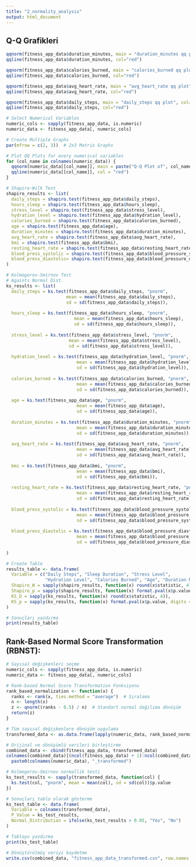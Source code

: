 ```yaml
---
title: "2_normality_analysis"
output: html_document
---
```


## Q-Q Grafikleri

```r
qqnorm(fitness_app_data$duration_minutes, main = "duration_minutes qq plot", col="pink")
qqline(fitness_app_data$duration_minutes, col="red")
```

```r
qqnorm(fitness_app_data$calories_burned, main = "calories_burned qq plot", col="black")
qqline(fitness_app_data$calories_burned, col="red")
```

```r
qqnorm(fitness_app_data$avg_heart_rate, main = "avg_heart_rate qq plot", col="green")
qqline(fitness_app_data$avg_heart_rate, col="red")
```

```r
qqnorm(fitness_app_data$daily_steps, main = "daily_steps qq plot", col="orange")
qqline(fitness_app_data$daily_steps, col="red")
```

```r
# Select Numerical Variables
numeric_cols <- sapply(fitness_app_data, is.numeric)
numeric_data <- fitness_app_data[, numeric_cols]

# Create Multiple Graphs
par(mfrow = c(2, 3))  # 2x3 Matrix Graphs

# Plot QQ Plots for every numerical variables
for (col_name in colnames(numeric_data)) {
  qqnorm(numeric_data[[col_name]], main = paste("Q-Q Plot of", col_name))
  qqline(numeric_data[[col_name]], col = "red")
}
```

```r
# Shapiro-Wilk Test
shapiro_results <- list(
  daily_steps = shapiro.test(fitness_app_data$daily_steps),
  hours_sleep = shapiro.test(fitness_app_data$hours_sleep),
  stress_level = shapiro.test(fitness_app_data$stress_level),
  hydration_level = shapiro.test(fitness_app_data$hydration_level),
  calories_burned = shapiro.test(fitness_app_data$calories_burned),
  age = shapiro.test(fitness_app_data$age),
  duration_minutes = shapiro.test(fitness_app_data$duration_minutes),
  avg_heart_rate = shapiro.test(fitness_app_data$avg_heart_rate),
  bmi = shapiro.test(fitness_app_data$bmi),
  resting_heart_rate = shapiro.test(fitness_app_data$resting_heart_rate),
  blood_press_systolic = shapiro.test(fitness_app_data$blood_pressure_systolic),
  blood_press_diastolic= shapiro.test(fitness_app_data$blood_pressure_diastolic)
)

# Kolmogorov-Smirnov Test
# Againts Normal Dist.
ks_results <- list(
  daily_steps = ks.test(fitness_app_data$daily_steps, "pnorm", 
                       mean = mean(fitness_app_data$daily_steps), 
                       sd = sd(fitness_app_data$daily_steps)),
  
  hours_sleep = ks.test(fitness_app_data$hours_sleep, "pnorm", 
                          mean = mean(fitness_app_data$hours_sleep), 
                          sd = sd(fitness_app_data$hours_sleep)),
  
  stress_level = ks.test(fitness_app_data$stress_level, "pnorm", 
                        mean = mean(fitness_app_data$stress_level), 
                        sd = sd(fitness_app_data$stress_level)),
  
  hydration_level = ks.test(fitness_app_data$hydration_level, "pnorm", 
                           mean = mean(fitness_app_data$hydration_level), 
                           sd = sd(fitness_app_data$hydration_level)),
  
  calories_burned = ks.test(fitness_app_data$calories_burned, "pnorm", 
                           mean = mean(fitness_app_data$calories_burned), 
                           sd = sd(fitness_app_data$calories_burned)),
  
  age = ks.test(fitness_app_data$age, "pnorm", 
                           mean = mean(fitness_app_data$age), 
                           sd = sd(fitness_app_data$age)),
  
  duration_minutes = ks.test(fitness_app_data$duration_minutes, "pnorm", 
                           mean = mean(fitness_app_data$duration_minutes), 
                           sd = sd(fitness_app_data$duration_minutes)),
  
  avg_heart_rate = ks.test(fitness_app_data$avg_heart_rate, "pnorm", 
                           mean = mean(fitness_app_data$avg_heart_rate), 
                           sd = sd(fitness_app_data$avg_heart_rate)),
  
  bmi = ks.test(fitness_app_data$bmi, "pnorm", 
                           mean = mean(fitness_app_data$bmi), 
                           sd = sd(fitness_app_data$bmi)),
  
  resting_heart_rate = ks.test(fitness_app_data$resting_heart_rate, "pnorm", 
                           mean = mean(fitness_app_data$resting_heart_rate), 
                           sd = sd(fitness_app_data$resting_heart_rate)),
  
  blood_press_systolic = ks.test(fitness_app_data$blood_pressure_systolic, "pnorm", 
                           mean = mean(fitness_app_data$blood_pressure_systolic), 
                           sd = sd(fitness_app_data$blood_pressure_systolic)),
  
  blood_press_diastolic = ks.test(fitness_app_data$blood_pressure_diastolic, "pnorm", 
                           mean = mean(fitness_app_data$blood_pressure_diastolic), 
                           sd = sd(fitness_app_data$blood_pressure_diastolic))
  
)

# Create Table
results_table <- data.frame(
  Variable = c("Daily Steps", "Sleep Duration", "Stress Level", 
               "Hydration Level", "Calories Burned", "Age", "Duration Minutes", "Avg Heart Rate", "BMI", "Resting Heart Rate", "Blood Pressure Systolic", "Blood Pressure Diastolic"),
  Shapiro_W = sapply(shapiro_results, function(x) round(x$statistic, 4)),
  Shapiro_p = sapply(shapiro_results, function(x) format.pval(x$p.value, digits = 4)),
  KS_D = sapply(ks_results, function(x) round(x$statistic, 4)),
  KS_p = sapply(ks_results, function(x) format.pval(x$p.value, digits = 4))
)

# Sonuçları yazdırma
print(results_table)
```

## **Rank-Based Normal Score Transformation (RBNST):**

```r
# Sayısal değişkenleri seçme
numeric_cols <- sapply(fitness_app_data, is.numeric)
numeric_data <- fitness_app_data[, numeric_cols]

# Rank-based Normal Score Transformation Fonksiyonu
rank_based_normalization <- function(x) {
  ranks <- rank(x, ties.method = "average")  # Sıralama
  n <- length(x)
  z <- qnorm((ranks - 0.5) / n)  # Standart normal dağılıma dönüşüm
  return(z)
}

# Tüm sayısal değişkenlere dönüşüm uygulama
transformed_data <- as.data.frame(lapply(numeric_data, rank_based_normalization))

# Orijinal ve dönüşümlü verileri birleştirme
combined_data <- cbind(fitness_app_data, transformed_data)
colnames(combined_data)[(ncol(fitness_app_data) + 1):ncol(combined_data)] <- 
  paste0(colnames(numeric_data), "_transformed")

# Kolmogorov-Smirnov normallik testi
ks_test_results <- sapply(transformed_data, function(col) {
  ks.test(col, "pnorm", mean = mean(col), sd = sd(col))$p.value
})

# Sonuçları tablo olarak gösterme
ks_test_table <- data.frame(
  Variable = colnames(transformed_data),
  P_Value = ks_test_results,
  Normal_Distribution = ifelse(ks_test_results > 0.05, "Yes", "No")
)

# Tabloyu yazdırma
print(ks_test_table)

# Dönüştürülmüş veriyi kaydetme
write.csv(combined_data, "fitness_app_data_transformed.csv", row.names = FALSE)
```
